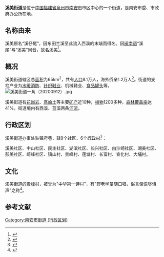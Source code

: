 {{中国乡级行政区
| 行政区全称 = 溪美街道
| 景观照片文件名 =
| 景观照片描述 =
| 汉语拼音 = 
| 上级行政区 = [[福建省|福建省]][[南安市|南安市]]
| 行政区类别 = [[街道_(行政区划)|街道]]
| 行政区划代码 = 350583001
| 地理坐标 = {{coord|24.9643|N|118.3732|E|display=inline,title|scale:30000_region:CN}}
| 总面积 = 
| 户籍人口 =
| 户籍人口年份 =
| 常住人口 = 
| 常住人口年份 = 
| 人口密度 = 
| 领导人职务1 =
| 领导人姓名1 =
| 领导人职务2 =
| 领导人姓名2 =
| 行政区划 = 9个[[社区|社区]]、6个[[行政村|行政村]]
| 官方网站 =
| 政府驻地 = 
| 邮政编码 =
| 毗邻行政区 = 
| 位置图文件名 = 
| 位置图描述 = 
}}
'''溪美街道'''是位于[[中华人民共和国|中国]][[福建省|福建省]][[泉州市|泉州市]][[南安市|南安市]]市区中心的一个街道，是南安市委、市政府办公所在地。

== 名称由来 ==
溪美原名“溪仔尾”，因东田兰溪至此流入西溪的末端而得名。因[[闽南语|闽南语]]“溪尾”与“溪美”同音，故名溪美<ref> {{cite web |url=http://www.nanan.com/cg/news/6/2002124153036.htm |title=你知道“溪美”地名的由来吗？ |accessdate=2008-04-15 |date=2002-12-04 |language=zh-hans |deadurl=yes |archiveurl=https://web.archive.org/web/20050313100946/http://www.nanan.com/cg/news/6/2002124153036.htm |archivedate=2005-03-13 }}</ref>。

== 概况 ==
溪美街道辖区总[[面积|面积]]为65km<sup>2</sup>，共有[[人口|人口]]8.1万人，海外侨亲1.2万人<ref>{{cite web |url=http://www.nanan.gov.cn/na/view/town.jsp |title=溪美 |accessdate=2008-04-15 |publisher=南安市人民政府公众信息网 |language=zh-hans |archive-url=https://web.archive.org/web/20071021092303/http://www.nanan.gov.cn/na/view/town.jsp |archive-date=2007-10-21 |dead-url=yes }}</ref>。街道的支柱产业为[[水暖|水暖]][[消防|消防]]、[[针织|针织]][[鞋业|鞋业]]、机械鞋业、[[食品|食品]][[罐头|罐头]]等。
[[File:溪美街道一角（20200912）.jpg|thumb]]

溪美街道有[[花岗岩|花岗岩]]、[[高岭土|高岭土]]等主要[[矿产|矿产]]近10种，[[植物|植物]]1200多种，[[森林覆盖率|森林覆盖率]]达41%。街道境内有西溪、蓝溪两条[[河流|河流]]。

== 行政区划 ==
溪美街道办事处驻镇府巷，辖9个[[社区|社区]]、6个[[行政村|行政村]]<ref>{{cite web |url=http://xzqh.org/quhua/35fj/0583na.htm |title=南安市 |accessdate=2008-04-15 |publisher=行政区划网站 |language=zh-hans |archive-date=2008-03-14 |archive-url=https://web.archive.org/web/20080314165902/http://www.xzqh.org/quhua/35fj/0583na.htm |dead-url=no }}</ref>：

溪美社区、中山社区、民主社区、湖滨社区、长兴社区、白沙崎社区、湖美社区、彭美社区、崎峰社区、镇山村、贵峰村、莲塘村、长富村、宣化村、大埔村。

== 文化 ==
溪美街道的[[贵峰村|贵峰村]]，被誉为"中华第一诗村"，有"野老学童随口唱，俗言俚语尽诗声"之称<ref> {{cite web |url=http://www.fj.xinhuanet.com/dszx/2005-10/25/content_5424376.htm |title=乡镇概况 |accessdate=2008-04-15 |date=2005-10-25 |publisher=新华网南安在线 |language=zh-hans |deadurl=yes |archiveurl=https://web.archive.org/web/20070811180025/http://www.fj.xinhuanet.com/dszx/2005-10/25/content_5424376.htm |archivedate=2007-08-11 }}</ref>。

==参考文献==
<div class="references-small">
<references />
</div>

{{南安市行政区划}}
[[Category:南安市街道_(行政区划)|Category:南安市街道 (行政区划)]]